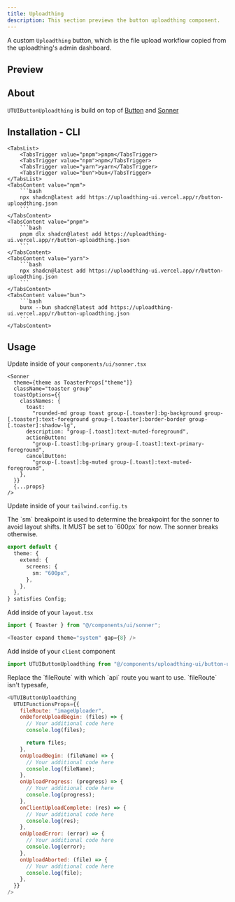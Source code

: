 ```yaml
---
title: Uploadthing
description: This section previews the button uploadthing component.
---
```


A custom `Uploadthing` button, which is the file upload workflow copied from the uploadthing's admin dashboard.

## Preview

<PreviewUTUIButtonUploadthing />

## About

`UTUIButtonUploadthing` is build on top of [Button](https://ui.shadcn.com/docs/components/button) and [Sonner](https://ui.shadcn.com/docs/components/sonner)

## Installation - CLI

<Tabs defaultValue="npm">

    <TabsList>
        <TabsTrigger value="pnpm">pnpm</TabsTrigger>
        <TabsTrigger value="npm">npm</TabsTrigger>
        <TabsTrigger value="yarn">yarn</TabsTrigger>
        <TabsTrigger value="bun">bun</TabsTrigger>
    </TabsList>
    <TabsContent value="npm">
        ```bash
        npx shadcn@latest add https://uploadthing-ui.vercel.app/r/button-uploadthing.json
        ```
    </TabsContent>
    <TabsContent value="pnpm">
        ```bash
        pnpm dlx shadcn@latest add https://uploadthing-ui.vercel.app/r/button-uploadthing.json
        ```
    </TabsContent>
    <TabsContent value="yarn">
        ```bash
        npx shadcn@latest add https://uploadthing-ui.vercel.app/r/button-uploadthing.json
        ```
    </TabsContent>
    <TabsContent value="bun">
        ```bash
        bunx --bun shadcn@latest add https://uploadthing-ui.vercel.app/r/button-uploadthing.json
        ```
    </TabsContent>

</Tabs>

## Usage

Update inside of your `components/ui/sonner.tsx`

```javascript:components/ui/sonner.tsx showLineNumbers {7}
<Sonner
  theme={theme as ToasterProps["theme"]}
  className="toaster group"
  toastOptions={{
    classNames: {
      toast:
        "rounded-md group toast group-[.toaster]:bg-background group-[.toaster]:text-foreground group-[.toaster]:border-border group-[.toaster]:shadow-lg",
      description: "group-[.toast]:text-muted-foreground",
      actionButton:
        "group-[.toast]:bg-primary group-[.toast]:text-primary-foreground",
      cancelButton:
        "group-[.toast]:bg-muted group-[.toast]:text-muted-foreground",
    },
  }}
  {...props}
/>
```

Update inside of your `tailwind.config.ts`

<Note type="info" title="Note about Tailwind Config">
  The `sm` breakpoint is used to determine the breakpoint for the sonner to
  avoid layout shifts. It MUST be set to `600px` for now. The sonner breaks
  otherwise.
</Note>

```javascript:tailwind.config.ts showLineNumbers {4-6}
export default {
  theme: {
    extend: {
      screens: {
        sm: "600px",
      },
    },
  },
} satisfies Config;
```

Add inside of your `layout.tsx`

```javascript
import { Toaster } from "@/components/ui/sonner";
```

```javascript
<Toaster expand theme="system" gap={8} />
```

Add inside of your `client` component

```javascript
import UTUIButtonUploadthing from "@/components/uploadthing-ui/button-uploadthing";
```

<Note type="note" title="Note">
  Replace the `fileRoute` with which `api` route you want to use. `fileRoute`
  isn't typesafe,
</Note>

```javascript
<UTUIButtonUploadthing
  UTUIFunctionsProps={{
    fileRoute: "imageUploader",
    onBeforeUploadBegin: (files) => {
      // Your additional code here
      console.log(files);

      return files;
    },
    onUploadBegin: (fileName) => {
      // Your additional code here
      console.log(fileName);
    },
    onUploadProgress: (progress) => {
      // Your additional code here
      console.log(progress);
    },
    onClientUploadComplete: (res) => {
      // Your additional code here
      console.log(res);
    },
    onUploadError: (error) => {
      // Your additional code here
      console.log(error);
    },
    onUploadAborted: (file) => {
      // Your additional code here
      console.log(file);
    },
  }}
/>
```
